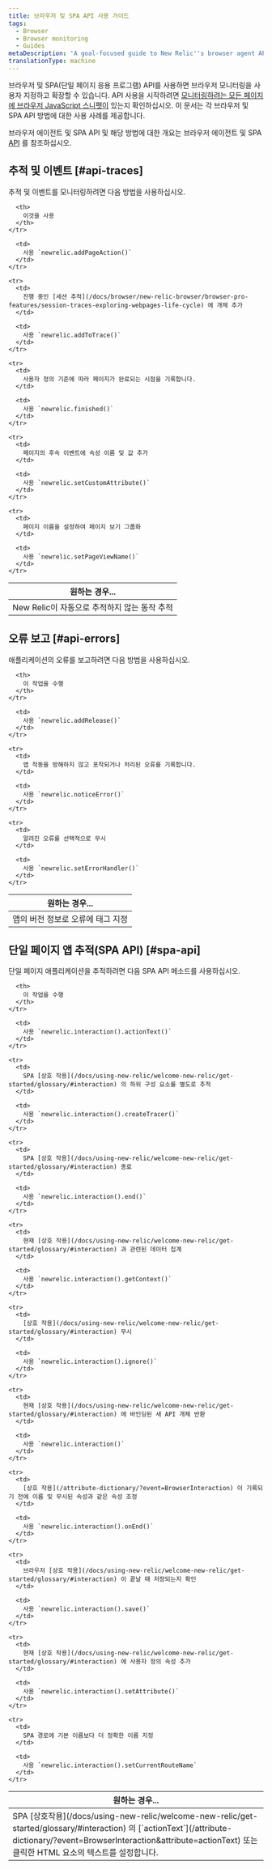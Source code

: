 ```yaml
---
title: 브라우저 및 SPA API 사용 가이드
tags:
  - Browser
  - Browser monitoring
  - Guides
metaDescription: 'A goal-focused guide to New Relic''s browser agent API and SPA API, with links to relevant sections of the methods.'
translationType: machine
---
```


브라우저 및 SPA(단일 페이지 응용 프로그램) API를 사용하면 브라우저 모니터링을 사용자 지정하고 확장할 수 있습니다. API 사용을 시작하려면 [모니터링하려는 모든 페이지에 브라우저 JavaScript 스니펫이](/docs/browser/new-relic-browser/installation/install-new-relic-browser-agent) 있는지 확인하십시오. 이 문서는 각 브라우저 및 SPA API 방법에 대한 사용 사례를 제공합니다.

브라우저 에이전트 및 SPA API 및 해당 방법에 대한 개요는 브라우저 에이전트 및 SPA [API](/docs/browser/new-relic-browser/browser-agent-spa-api) 를 참조하십시오.

## 추적 및 이벤트 [#api-traces]

추적 및 이벤트를 모니터링하려면 다음 방법을 사용하십시오.

<table>
  <thead>
    <tr>
      <th style={{ width: "350px" }}>
        원하는 경우...
      </th>

      <th>
        이것을 사용
      </th>
    </tr>
  </thead>

  <tbody>
    <tr>
      <td>
        New Relic이 자동으로 추적하지 않는 동작 추적
      </td>

      <td>
        사용 `newrelic.addPageAction()`
      </td>
    </tr>

    <tr>
      <td>
        진행 중인 [세션 추적](/docs/browser/new-relic-browser/browser-pro-features/session-traces-exploring-webpages-life-cycle) 에 개체 추가
      </td>

      <td>
        사용 `newrelic.addToTrace()`
      </td>
    </tr>

    <tr>
      <td>
        사용자 정의 기준에 따라 페이지가 완료되는 시점을 기록합니다.
      </td>

      <td>
        사용 `newrelic.finished()`
      </td>
    </tr>

    <tr>
      <td>
        페이지의 후속 이벤트에 속성 이름 및 값 추가
      </td>

      <td>
        사용 `newrelic.setCustomAttribute()`
      </td>
    </tr>

    <tr>
      <td>
        페이지 이름을 설정하여 페이지 보기 그룹화
      </td>

      <td>
        사용 `newrelic.setPageViewName()`
      </td>
    </tr>
  </tbody>
</table>

## 오류 보고 [#api-errors]

애플리케이션의 오류를 보고하려면 다음 방법을 사용하십시오.

<table>
  <thead>
    <tr>
      <th style={{ width: "350" }}>
        원하는 경우...
      </th>

      <th>
        이 작업을 수행
      </th>
    </tr>
  </thead>

  <tbody>
    <tr>
      <td>
        앱의 버전 정보로 오류에 태그 지정
      </td>

      <td>
        사용 `newrelic.addRelease()`
      </td>
    </tr>

    <tr>
      <td>
        앱 작동을 방해하지 않고 포착되거나 처리된 오류를 기록합니다.
      </td>

      <td>
        사용 `newrelic.noticeError()`
      </td>
    </tr>

    <tr>
      <td>
        알려진 오류를 선택적으로 무시
      </td>

      <td>
        사용 `newrelic.setErrorHandler()`
      </td>
    </tr>
  </tbody>
</table>

## 단일 페이지 앱 추적(SPA API) [#spa-api]

단일 페이지 애플리케이션을 추적하려면 다음 SPA API 메소드를 사용하십시오.

<table>
  <thead>
    <tr>
      <th style={{ width: "350px" }}>
        원하는 경우...
      </th>

      <th>
        이 작업을 수행
      </th>
    </tr>
  </thead>

  <tbody>
    <tr>
      <td>
        SPA [상호작용](/docs/using-new-relic/welcome-new-relic/get-started/glossary/#interaction) 의 [`actionText`](/attribute-dictionary/?event=BrowserInteraction&attribute=actionText) 또는 클릭한 HTML 요소의 텍스트를 설정합니다.
      </td>

      <td>
        사용 `newrelic.interaction().actionText()`
      </td>
    </tr>

    <tr>
      <td>
        SPA [상호 작용](/docs/using-new-relic/welcome-new-relic/get-started/glossary/#interaction) 의 하위 구성 요소를 별도로 추적
      </td>

      <td>
        사용 `newrelic.interaction().createTracer()`
      </td>
    </tr>

    <tr>
      <td>
        SPA [상호 작용](/docs/using-new-relic/welcome-new-relic/get-started/glossary/#interaction) 종료
      </td>

      <td>
        사용 `newrelic.interaction().end()`
      </td>
    </tr>

    <tr>
      <td>
        현재 [상호 작용](/docs/using-new-relic/welcome-new-relic/get-started/glossary/#interaction) 과 관련된 데이터 집계
      </td>

      <td>
        사용 `newrelic.interaction().getContext()`
      </td>
    </tr>

    <tr>
      <td>
        [상호 작용](/docs/using-new-relic/welcome-new-relic/get-started/glossary/#interaction) 무시
      </td>

      <td>
        사용 `newrelic.interaction().ignore()`
      </td>
    </tr>

    <tr>
      <td>
        현재 [상호 작용](/docs/using-new-relic/welcome-new-relic/get-started/glossary/#interaction) 에 바인딩된 새 API 개체 반환
      </td>

      <td>
        사용 `newrelic.interaction()`
      </td>
    </tr>

    <tr>
      <td>
        [상호 작용](/attribute-dictionary/?event=BrowserInteraction) 이 기록되기 전에 이름 및 무시된 속성과 같은 속성 조정
      </td>

      <td>
        사용 `newrelic.interaction().onEnd()`
      </td>
    </tr>

    <tr>
      <td>
        브라우저 [상호 작용](/docs/using-new-relic/welcome-new-relic/get-started/glossary/#interaction) 이 끝날 때 저장되는지 확인
      </td>

      <td>
        사용 `newrelic.interaction().save()`
      </td>
    </tr>

    <tr>
      <td>
        현재 [상호 작용](/docs/using-new-relic/welcome-new-relic/get-started/glossary/#interaction) 에 사용자 정의 속성 추가
      </td>

      <td>
        사용 `newrelic.interaction().setAttribute()`
      </td>
    </tr>

    <tr>
      <td>
        SPA 경로에 기본 이름보다 더 정확한 이름 지정
      </td>

      <td>
        사용 `newrelic.interaction().setCurrentRouteName`
      </td>
    </tr>
  </tbody>
</table>